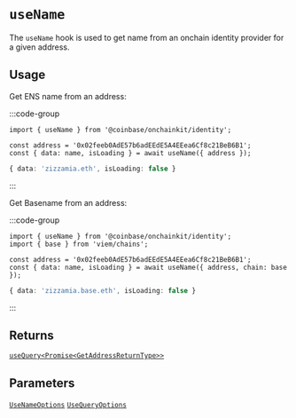 # `useName`

The `useName` hook is used to get name from an onchain identity provider
for a given address.

## Usage

Get ENS name from an address:

:::code-group

```tsx twoslash [code]
import { useName } from '@coinbase/onchainkit/identity';

const address = '0x02feeb0AdE57b6adEEdE5A4EEea6Cf8c21BeB6B1';
const { data: name, isLoading } = await useName({ address });
```

```ts [return value]
{ data: 'zizzamia.eth', isLoading: false }
```

:::

Get Basename from an address:

:::code-group

```tsx twoslash [code]
import { useName } from '@coinbase/onchainkit/identity';
import { base } from 'viem/chains';

const address = '0x02feeb0AdE57b6adEEdE5A4EEea6Cf8c21BeB6B1';
const { data: name, isLoading } = await useName({ address, chain: base });
```

```ts [return value]
{ data: 'zizzamia.base.eth', isLoading: false }
```

:::


## Returns

[`useQuery<Promise<GetAddressReturnType>>`](/identity/types#getaddressreturntype)

## Parameters

[`UseNameOptions`](/identity/types#usenameoptions)
[`UseQueryOptions`](/identity/types#usequeryoptions)
